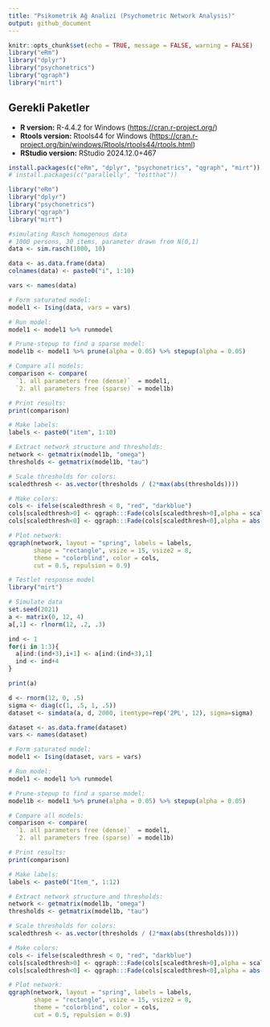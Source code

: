 ```yaml
---
title: "Psikometrik Ağ Analizi (Psychometric Network Analysis)"
output: github_document
---
```


```r
knitr::opts_chunk$set(echo = TRUE, message = FALSE, warning = FALSE)
library("eRm")
library("dplyr")
library("psychonetrics")
library("qgraph")
library("mirt")
```

## Gerekli Paketler

* **R version:** R-4.4.2 for Windows (<https://cran.r-project.org/>)
* **Rtools version:** Rtools44 for Windows (<https://cran.r-project.org/bin/windows/Rtools/rtools44/rtools.html>)
* **RStudio version:** RStudio 2024.12.0+467

```r
install.packages(c("eRm", "dplyr", "psychonetrics", "qgraph", "mirt"))
# install.packages(c("parallelly", "testthat"))

library("eRm")
library("dplyr")
library("psychonetrics")
library("qgraph")
library("mirt")
```

```r
#simulating Rasch homogenous data
# 1000 persons, 30 items, parameter drawn from N(0,1)
data <- sim.rasch(1000, 10)

data <- as.data.frame(data)
colnames(data) <- paste0("i", 1:10)

vars <- names(data)

# Form saturated model:
model1 <- Ising(data, vars = vars)

# Run model:
model1 <- model1 %>% runmodel

# Prune-stepup to find a sparse model: 
model1b <- model1 %>% prune(alpha = 0.05) %>% stepup(alpha = 0.05)

# Compare all models:
comparison <- compare(
  `1. all parameters free (dense)`  = model1,
  `2. all parameters free (sparse)` = model1b)

# Print results:
print(comparison)

# Make labels:
labels <- paste0("item", 1:10)

# Extract network structure and thresholds:
network <- getmatrix(model1b, "omega")
thresholds <- getmatrix(model1b, "tau")

# Scale thresholds for colors:
scaledthresh <- as.vector(thresholds / (2*max(abs(thresholds))))

# Make colors:
cols <- ifelse(scaledthresh < 0, "red", "darkblue")
cols[scaledthresh>0] <- qgraph:::Fade(cols[scaledthresh>0],alpha = scaledthresh[scaledthresh>0], "white")
cols[scaledthresh<0] <- qgraph:::Fade(cols[scaledthresh<0],alpha = abs(scaledthresh)[scaledthresh<0], "white")

# Plot network:
qgraph(network, layout = "spring", labels = labels,
       shape = "rectangle", vsize = 15, vsize2 = 8,
       theme = "colorblind", color = cols,
       cut = 0.5, repulsion = 0.9)
```


```r
# Testlet response model
library("mirt")

# Simulate data
set.seed(2021)
a <- matrix(0, 12, 4)
a[,1] <- rlnorm(12, .2, .3)

ind <- 1
for(i in 1:3){
  a[ind:(ind+3),i+1] <- a[ind:(ind+3),1]
  ind <- ind+4
}

print(a)

d <- rnorm(12, 0, .5)
sigma <- diag(c(1, .5, 1, .5))
dataset <- simdata(a, d, 2000, itemtype=rep('2PL', 12), sigma=sigma)

dataset <- as.data.frame(dataset)
vars <- names(dataset)

# Form saturated model:
model1 <- Ising(dataset, vars = vars)

# Run model:
model1 <- model1 %>% runmodel

# Prune-stepup to find a sparse model: 
model1b <- model1 %>% prune(alpha = 0.05) %>% stepup(alpha = 0.05)

# Compare all models:
comparison <- compare(
  `1. all parameters free (dense)`  = model1,
  `2. all parameters free (sparse)` = model1b)

# Print results:
print(comparison)

# Make labels:
labels <- paste0("Item_", 1:12)

# Extract network structure and thresholds:
network <- getmatrix(model1b, "omega")
thresholds <- getmatrix(model1b, "tau")

# Scale thresholds for colors:
scaledthresh <- as.vector(thresholds / (2*max(abs(thresholds))))

# Make colors:
cols <- ifelse(scaledthresh < 0, "red", "darkblue")
cols[scaledthresh>0] <- qgraph:::Fade(cols[scaledthresh>0],alpha = scaledthresh[scaledthresh>0], "white")
cols[scaledthresh<0] <- qgraph:::Fade(cols[scaledthresh<0],alpha = abs(scaledthresh)[scaledthresh<0], "white")

# Plot network:
qgraph(network, layout = "spring", labels = labels,
       shape = "rectangle", vsize = 15, vsize2 = 8,
       theme = "colorblind", color = cols,
       cut = 0.5, repulsion = 0.9)
```
